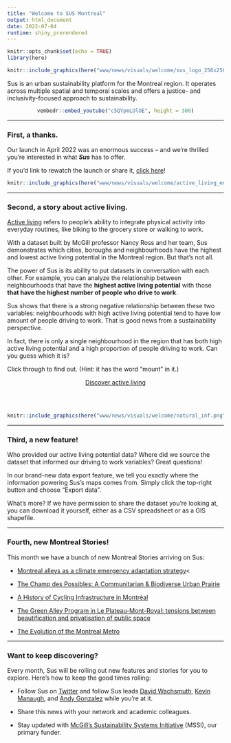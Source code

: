 ```yaml
---
title: "Welcome to SUS Montreal"
output: html_document
date: 2022-07-04
runtime: shiny_prerendered
---
```


```r
knitr::opts_chunk$set(echo = TRUE)
library(here)
```

<center>
```r
knitr::include_graphics(here("www/news/visuals/welcome/sus_logo_256x256.png"))
```
</center>

Sus is an urban sustainability platform for the Montreal region. It operates across multiple spatial and temporal scales and offers a justice- and inclusivity-focused approach to sustainability.

<center>
```r
vembedr::embed_youtube("c5QYpmLOlOE", height = 300)
```
</center>

<hr>
### First, a thanks. 
Our launch in April 2022 was an enormous success -- and we're thrilled you're interested in what <i><b>Sus</b></i> has to offer.

If you'd link to rewatch the launch or share it, <a target = '_blank' href = 'https://www.youtube.com/watch?v=c5QYpmLOlOE'>click here</a>!

```r

knitr::include_graphics(here("www/news/visuals/welcome/active_living_en.png"))

```

<hr>
### Second, a story about active living. 
<a target = '_blank' href = 'https://www.activeagingcanada.ca/participants/get-active/active-living/what-is-active-living.htm'>Active living</a> refers to people's ability to integrate physical activity into everyday routines, like biking to the grocery store or walking to work.

With a dataset built by McGill professor Nancy Ross and her team, Sus demonstrates which cities, boroughs and neighbourhoods have the highest and lowest active living potential in the Montreal region. But that's not all.

The power of Sus is its ability to put datasets in conversation with each other. For example, you can analyze the relationship between neighbourhoods that have the <b>highest active living potential</b> with those <b>that have the highest number of people who drive to work</b>.

Sus shows that there is a strong negative relationship between these two variables: neighbourhoods with high active living potential tend to have low amount of people driving to work. That is good news from a sustainability perspective.

In fact, there is only a single neighbourhood in the region that has both high active living potential and a high proportion of people driving to work. Can you guess which it is?

Click through to find out. (Hint: it has the word "mount" in it.)

<center><a style = 'display: inline-flex; align-items: center;' class="sus-button sus-icon-button sus-button-primary" href="http://susmontreal.ca/?tb=canale&amp;lng=en&amp;zm=10.72&amp;lat=45.500101&amp;lon=-73.582446&amp;v_r=16&amp;s_id=4620356.00&amp;zm_a=T&amp;df=CT">Discover active living</a></center>
<br><br>
```r

knitr::include_graphics(here("www/news/visuals/welcome/natural_inf.png"))

```

<hr>
### Third, a new feature! 

Who provided our active living potential data? Where did we source the dataset that informed our driving to work variables? Great questions!

In our brand-new data export feature, we tell you exactly where the information powering Sus's maps comes from. Simply click the top-right button and choose "Export data".

What's more? If we have permission to share the dataset you're looking at, you can download it yourself, either as a CSV spreadsheet or as a GIS shapefile.

<hr>
### Fourth, new Montreal Stories!

This month we have a bunch of new Montreal Stories arriving on Sus:

<ul>

  <li>
  
  <a href = 'https://susmontreal.ca/?tb=stories&lng=en&s_id=10'>Montreal alleys as a climate emergency adaptation strategy</a><
  
  <li>
  
  <a href = 'https://susmontreal.ca/?tb=stories&lng=en&s_id=6'>The Champ des Possibles: A Communitarian & Biodiverse Urban Prairie</a>
  
  <li>
  
  <a href = 'https://susmontreal.ca/?tb=stories&lng=en&s_id=9'>A History of Cycling Infrastructure in Montréal</a>
  
  <li>
  
  <a href = 'https://susmontreal.ca/?tb=stories&lng=en&s_id=8'>The Green Alley Program in Le Plateau-Mont-Royal: tensions between beautification and privatisation of public space</a>
  
  <li>
  
  <a href = 'https://susmontreal.ca/?tb=stories&lng=en&s_id=7'>The Evolution of the Montreal Metro</a>
  
</ul>

<hr>
### Want to keep discovering?

Every month, Sus will be rolling out new features and stories for you to explore. Here's how to keep the good times rolling:

<ul>

<li>

Follow Sus on <a target = '_blank' href = 'https://twitter.com/susmontreal'>Twitter</a> and follow Sus leads <a target = '_blank' href = 'https://twitter.com/dwachsmuth'>David Wachsmuth</a>, <a target = '_blank' href = 'https://twitter.com/KManaugh'>Kevin Manaugh</a>, and <a target = '_blank' href = 'https://twitter.com/bio_diverse'>Andy Gonzalez</a> while you're at it.

<li>

Share this news with your network and academic colleagues.

<li>

Stay updated with <a target = '_blank' href = 'https://www.mcgill.ca/mssi/'>McGill's Sustainability Systems Initiative</a> (MSSI), our primary funder.
